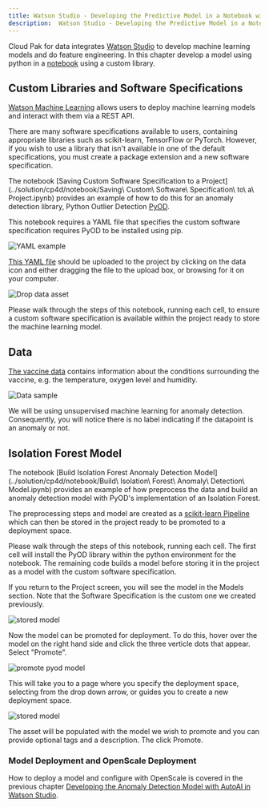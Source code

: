 ```yaml
---
title: Watson Studio - Developing the Predictive Model in a Notebook with a Custom Library
description:  Watson Studio - Developing the Predictive Model in a Notebook with a Custom Library
---
```


Cloud Pak for data integrates [Watson Studio](https://www.ibm.com/cloud/watson-studio) to develop machine learning models and do feature engineering. In this chapter develop a model using python in a [notebook](#notebook) using a custom library.

## Custom Libraries and Software Specifications

[Watson Machine Learning](https://www.ibm.com/cloud/machine-learning) allows users to deploy machine learning models and interact with them via a REST API.

There are many software specifications available to users, containing appropriate libraries such as scikit-learn, TensorFlow or PyTorch. However, if you wish to use a library that isn't available in one of the default specifications, you must create a package extension and a new software specification.

The notebook [Saving Custom Software Specification to a Project](../solution/cp4d/notebook/Saving\ Custom\ Software\ Specification\ to\ a\ Project.ipynb) provides an example of how to do this for an anomaly detection library, Python Outlier Detection [PyOD](https://github.com/yzhao062/pyod).

This notebook requires a YAML file that specifies the custom software specification requires PyOD to be installed using pip.

![YAML example](images/yaml-image.png)

[This YAML file](../solution/cp4d/notebook/customlibrary.yaml) should be uploaded to the project by clicking on the data icon and either dragging the file to the upload box, or browsing for it on your computer.

![Drop data asset](images/drop-data-asset.png)

Please walk through the steps of this notebook, running each cell, to ensure a custom software specification is available within the project ready to store the machine learning model.

## Data

[The vaccine data](../solution/cp4d/notebook/vaccine_anomaly_data.csv) contains information about the conditions surrounding the vaccine, e.g. the temperature, oxygen level and humidity.

![Data sample](images/sample-vaccine-data.png)

We will be using unsupervised machine learning for anomaly detection. Consequently, you will notice there is no label indicating if the datapoint is an anomaly or not.

## Isolation Forest Model

The notebook [Build Isolation Forest Anomaly Detection Model](../solution/cp4d/notebook/Build\ Isolation\ Forest\ Anomaly\ Detection\ Model.ipynb) provides an example of how preprocess the data and build an anomaly detection model with PyOD's implementation of an Isolation Forest.

The preprocessing steps and model are created as a [scikit-learn Pipeline](https://scikit-learn.org/stable/modules/generated/sklearn.pipeline.Pipeline.html) which can then be stored in the project ready to be promoted to a deployment space. 

Please walk through the steps of this notebook, running each cell. The first cell will install the PyOD library within the python environment for the notebook. The remaining code builds a model before storing it in the project as a model with the custom software specification.

If you return to the Project screen, you will see the model in the Models section. Note that the Software Specification is the custom one we created previously.

![stored model](images/pyod-model-project.png)

Now the model can be promoted for deployment. To do this, hover over the model on the right hand side and click the three verticle dots that appear. Select "Promote".

![promote pyod model](images/promote-pyod-model.png)

This will take you to a page where you specify the deployment space, selecting from the drop down arrow, or guides you to create a new deployment space.

![stored model](images/promote-to-space.png)

The asset will be populated with the model we wish to promote and you can provide optional tags and a description. The click Promote.

### Model Deployment and OpenScale Deployment

How to deploy a model and configure with OpenScale is covered in the previous chapter [Developing the Anomaly Detection Model with AutoAI in Watson Studio](ws-ml-dev).